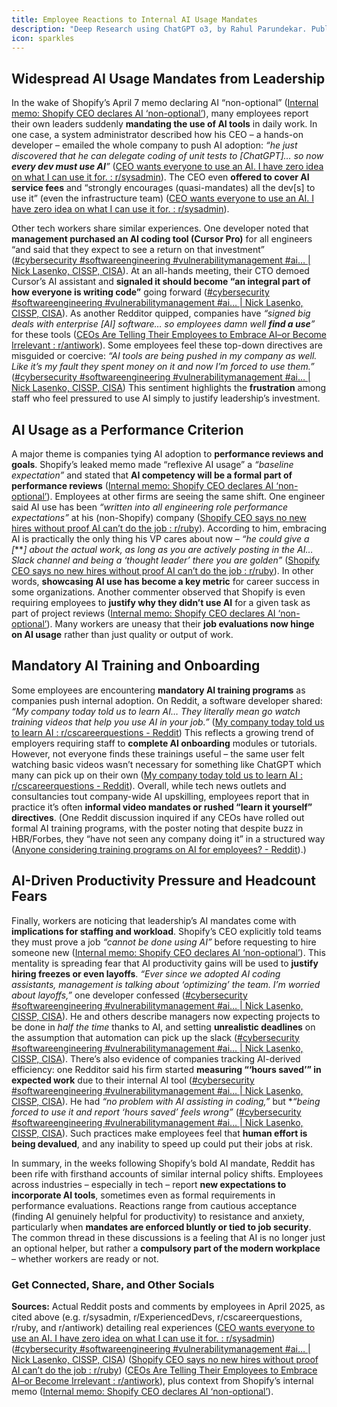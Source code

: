 ```yaml
---
title: Employee Reactions to Internal AI Usage Mandates
description: "Deep Research using ChatGPT o3, by Rahul Parundekar. Published on 17th April, 2025."
icon: sparkles
---
```


## Widespread AI Usage Mandates from Leadership  
In the wake of Shopify’s April 7 memo declaring AI “non-optional” ([Internal memo: Shopify CEO declares AI ‘non-optional’](https://www.digitalcommerce360.com/2025/04/08/internal-memo-shopify-ceo-declares-ai-non-optional/#:~:text=%E2%80%9CReflexive%20AI%20usage%20is%20now,expectation%20at%20Shopify%2C%E2%80%9D%20L%C3%BCtke%20wrote)), many employees report their own leaders suddenly **mandating the use of AI tools** in daily work. In one case, a system administrator described how his CEO – a hands-on developer – emailed the whole company to push AI adoption: *“he just discovered that he can delegate coding of unit tests to [ChatGPT]… so now **every dev must use AI**”* ([CEO wants everyone to use an AI. I have zero idea on what I can use it for. : r/sysadmin](https://www.reddit.com/r/sysadmin/comments/1f9q5b6/ceo_wants_everyone_to_use_an_ai_i_have_zero_idea/#:~:text=,every%20dev%20must%20use%20AI)). The CEO even **offered to cover AI service fees** and “strongly encourages (quasi-mandates) all the dev[s] to use it” (even the infrastructure team) ([CEO wants everyone to use an AI. I have zero idea on what I can use it for. : r/sysadmin](https://www.reddit.com/r/sysadmin/comments/1f9q5b6/ceo_wants_everyone_to_use_an_ai_i_have_zero_idea/#:~:text=,every%20dev%20must%20use%20AI)). 

Other tech workers share similar experiences. One developer noted that **management purchased an AI coding tool (Cursor Pro)** for all engineers “and said that they expect to see a return on that investment” ([#cybersecurity #softwareengineering #vulnerabilitymanagement #ai… | Nick Lasenko, CISSP, CISA](https://www.linkedin.com/posts/nicklasenko_cybersecurity-softwareengineering-vulnerabilitymanagement-activity-7310330833733656576-m9Ph#:~:text=%E2%96%AA%EF%B8%8F%20Management%20Mandating%20AI%20Tool,it%27s%20my%20fault%20they%20spent)). At an all-hands meeting, their CTO demoed Cursor’s AI assistant and **signaled it should become “an integral part of how everyone is writing code”** going forward ([#cybersecurity #softwareengineering #vulnerabilitymanagement #ai… | Nick Lasenko, CISSP, CISA](https://www.linkedin.com/posts/nicklasenko_cybersecurity-softwareengineering-vulnerabilitymanagement-activity-7310330833733656576-m9Ph#:~:text=%E2%96%AA%EF%B8%8F%20Management%20Mandating%20AI%20Tool,it%27s%20my%20fault%20they%20spent)). As another Redditor quipped, companies have *“signed big deals with enterprise [AI] software… so employees damn well **find a use**”* for these tools ([CEOs Are Telling Their Employees to Embrace AI–or Become Irrelevant : r/antiwork](https://www.reddit.com/r/antiwork/comments/1jwdk53/ceos_are_telling_their_employees_to_embrace_aior/#:~:text=CEOs%20are%20saying%20this%20shit,not%20seeing%20magically%20higher%20returns)). Some employees feel these top-down directives are misguided or coercive: *“AI tools are being pushed in my company as well. Like it’s my fault they spent money on it and now I’m forced to use them.”* ([#cybersecurity #softwareengineering #vulnerabilitymanagement #ai… | Nick Lasenko, CISSP, CISA](https://www.linkedin.com/posts/nicklasenko_cybersecurity-softwareengineering-vulnerabilitymanagement-activity-7310330833733656576-m9Ph#:~:text=all,it%27s%20my%20fault%20they%20spent)) This sentiment highlights the **frustration** among staff who feel pressured to use AI simply to justify leadership’s investment.

## AI Usage as a Performance Criterion  
A major theme is companies tying AI adoption to **performance reviews and goals**. Shopify’s leaked memo made “reflexive AI usage” a *“baseline expectation”* and stated that **AI competency will be a formal part of performance reviews** ([Internal memo: Shopify CEO declares AI ‘non-optional’](https://www.digitalcommerce360.com/2025/04/08/internal-memo-shopify-ceo-declares-ai-non-optional/#:~:text=%E2%80%9CReflexive%20AI%20usage%20is%20now,expectation%20at%20Shopify%2C%E2%80%9D%20L%C3%BCtke%20wrote)). Employees at other firms are seeing the same shift. One engineer said AI use has been *“written into all engineering role performance expectations”* at his (non-Shopify) company ([Shopify CEO says no new hires without proof AI can’t do the job : r/ruby](https://www.reddit.com/r/ruby/comments/1jujizb/shopify_ceo_says_no_new_hires_without_proof_ai/#:~:text=It%27s%20been%20written%20into%20all,there%20you%20are%20golden)). According to him, embracing AI is practically the only thing his VP cares about now – *“he could give a [****] about the actual work, as long as you are actively posting in the AI… Slack channel and being a ‘thought leader’ there you are golden”* ([Shopify CEO says no new hires without proof AI can’t do the job : r/ruby](https://www.reddit.com/r/ruby/comments/1jujizb/shopify_ceo_says_no_new_hires_without_proof_ai/#:~:text=It%27s%20been%20written%20into%20all,there%20you%20are%20golden)). In other words, **showcasing AI use has become a key metric** for career success in some organizations. Another commenter observed that Shopify is even requiring employees to **justify why they didn’t use AI** for a given task as part of project reviews ([Internal memo: Shopify CEO declares AI ‘non-optional’](https://www.digitalcommerce360.com/2025/04/08/internal-memo-shopify-ceo-declares-ai-non-optional/#:~:text=%E2%80%9CReflexive%20AI%20usage%20is%20now,expectation%20at%20Shopify%2C%E2%80%9D%20L%C3%BCtke%20wrote)). Many workers are uneasy that their **job evaluations now hinge on AI usage** rather than just quality or output of work.

## Mandatory AI Training and Onboarding  
Some employees are encountering **mandatory AI training programs** as companies push internal adoption. On Reddit, a software developer shared: *“My company today told us to learn AI… They literally mean go watch training videos that help you use AI in your job.”* ([My company today told us to learn AI : r/cscareerquestions - Reddit](https://www.reddit.com/r/cscareerquestions/comments/1h659qw/my_company_today_told_us_to_learn_ai/#:~:text=My%20company%20today%20told%20us,watch%20training%20videos%20on%20it)) This reflects a growing trend of employers requiring staff to **complete AI onboarding** modules or tutorials. However, not everyone finds these trainings useful – the same user felt watching basic videos wasn’t necessary for something like ChatGPT which many can pick up on their own ([My company today told us to learn AI : r/cscareerquestions - Reddit](https://www.reddit.com/r/cscareerquestions/comments/1h659qw/my_company_today_told_us_to_learn_ai/#:~:text=My%20company%20today%20told%20us,watch%20training%20videos%20on%20it)). Overall, while tech news outlets and consultancies tout company-wide AI upskilling, employees report that in practice it’s often **informal video mandates or rushed “learn it yourself” directives**. (One Reddit discussion inquired if any CEOs have rolled out formal AI training programs, with the poster noting that despite buzz in HBR/Forbes, they “have not seen any company doing it” in a structured way ([Anyone considering training programs on AI for employees? - Reddit](https://www.reddit.com/r/instructionaldesign/comments/1bw8f8a/anyone_considering_training_programs_on_ai_for/#:~:text=Reddit%20www,seen%20any%20company%20doing%20it)).)

## AI-Driven Productivity Pressure and Headcount Fears  
Finally, workers are noticing that leadership’s AI mandates come with **implications for staffing and workload**. Shopify’s CEO explicitly told teams they must prove a job *“cannot be done using AI”* before requesting to hire someone new ([Internal memo: Shopify CEO declares AI ‘non-optional’](https://www.digitalcommerce360.com/2025/04/08/internal-memo-shopify-ceo-declares-ai-non-optional/#:~:text=%E2%80%9CReflexive%20AI%20usage%20is%20now,expectation%20at%20Shopify%2C%E2%80%9D%20L%C3%BCtke%20wrote)). This mentality is spreading fear that AI productivity gains will be used to **justify hiring freezes or even layoffs**. *“Ever since we adopted AI coding assistants, management is talking about ‘optimizing’ the team. I’m worried about layoffs,”* one developer confessed ([#cybersecurity #softwareengineering #vulnerabilitymanagement #ai… | Nick Lasenko, CISSP, CISA](https://www.linkedin.com/posts/nicklasenko_cybersecurity-softwareengineering-vulnerabilitymanagement-activity-7310330833733656576-m9Ph#:~:text=because%20AI%20does%20it%20for,that%20AI%20tools%20have%20caused)). He and others describe managers now expecting projects to be done in *half the time* thanks to AI, and setting **unrealistic deadlines** on the assumption that automation can pick up the slack ([#cybersecurity #softwareengineering #vulnerabilitymanagement #ai… | Nick Lasenko, CISSP, CISA](https://www.linkedin.com/posts/nicklasenko_cybersecurity-softwareengineering-vulnerabilitymanagement-activity-7310330833733656576-m9Ph#:~:text=because%20AI%20does%20it%20for,that%20AI%20tools%20have%20caused)). There’s also evidence of companies tracking AI-derived efficiency: one Redditor said his firm started **measuring “‘hours saved’” in expected work** due to their internal AI tool ([#cybersecurity #softwareengineering #vulnerabilitymanagement #ai… | Nick Lasenko, CISSP, CISA](https://www.linkedin.com/posts/nicklasenko_cybersecurity-softwareengineering-vulnerabilitymanagement-activity-7310330833733656576-m9Ph#:~:text=money%20on%20it%20and%20now,to%20use%20it%20and%20report)). He had *“no problem with AI assisting in coding,”* but **“being forced to use it and report ‘hours saved’ feels wrong”* ([#cybersecurity #softwareengineering #vulnerabilitymanagement #ai… | Nick Lasenko, CISSP, CISA](https://www.linkedin.com/posts/nicklasenko_cybersecurity-softwareengineering-vulnerabilitymanagement-activity-7310330833733656576-m9Ph#:~:text=money%20on%20it%20and%20now,to%20use%20it%20and%20report)). Such practices make employees feel that **human effort is being devalued**, and any inability to speed up could put their jobs at risk. 

In summary, in the weeks following Shopify’s bold AI mandate, Reddit has been rife with firsthand accounts of similar internal policy shifts. Employees across industries – especially in tech – report **new expectations to incorporate AI tools**, sometimes even as formal requirements in performance evaluations. Reactions range from cautious acceptance (finding AI genuinely helpful for productivity) to resistance and anxiety, particularly when **mandates are enforced bluntly or tied to job security**. The common thread in these discussions is a feeling that AI is no longer just an optional helper, but rather a **compulsory part of the modern workplace** – whether workers are ready or not.


### Get Connected, Share, and Other Socials

<CardGroup>
	<Card 
		title="Share on LinkedIn" 
		description="Share this article on LinkedIn." 
		href="http://www.linkedin.com/shareArticle?mini=true&url=https://blog.elevate.do/mcp/deep-research/mcp-discussion" 
	/>
	<Card 
		title="Share on X/Twitter" 
		description="Tweet this article to your followers." 
		href="https://twitter.com/intent/tweet?url=https://blog.elevate.do/mcp/deep-research/mcp-discussion" 
	/>
	<Card 
		title="Have thoughts? I'd love to chat!" 
		description="Schedule a conversation with me." 
		href="https://calendar.app.google/a5e29gFgjHRiKaPV9" 
	/>
	<Card 
		title="More about Rahul and Elevate.do" 
		description="More about Rahul, Elevate Human Experiences, LLC, and services offered" 
		href="https://elevate.do" 
	/>
	<Card
		title="Follow Rahul on LinkedIn" 
		description="Connect with or Follow Rahul Parundekar on LinkedIn." 
		href="https://www.linkedin.com/in/rparundekar/"
	/>
	<Card
		title="Follow Rahul on Twitter/X" 
		description="Follow Rahul Parundekar on Twitter/X." 
		href="https://x.com/RahulParundekar"
	/>
</CardGroup>


**Sources:** Actual Reddit posts and comments by employees in April 2025, as cited above (e.g. r/sysadmin, r/ExperiencedDevs, r/cscareerquestions, r/ruby, and r/antiwork) detailing real experiences ([CEO wants everyone to use an AI. I have zero idea on what I can use it for. : r/sysadmin](https://www.reddit.com/r/sysadmin/comments/1f9q5b6/ceo_wants_everyone_to_use_an_ai_i_have_zero_idea/#:~:text=,every%20dev%20must%20use%20AI)) ([#cybersecurity #softwareengineering #vulnerabilitymanagement #ai… | Nick Lasenko, CISSP, CISA](https://www.linkedin.com/posts/nicklasenko_cybersecurity-softwareengineering-vulnerabilitymanagement-activity-7310330833733656576-m9Ph#:~:text=%E2%96%AA%EF%B8%8F%20Management%20Mandating%20AI%20Tool,it%27s%20my%20fault%20they%20spent)) ([Shopify CEO says no new hires without proof AI can’t do the job : r/ruby](https://www.reddit.com/r/ruby/comments/1jujizb/shopify_ceo_says_no_new_hires_without_proof_ai/#:~:text=It%27s%20been%20written%20into%20all,there%20you%20are%20golden)) ([CEOs Are Telling Their Employees to Embrace AI–or Become Irrelevant : r/antiwork](https://www.reddit.com/r/antiwork/comments/1jwdk53/ceos_are_telling_their_employees_to_embrace_aior/#:~:text=CEOs%20are%20saying%20this%20shit,not%20seeing%20magically%20higher%20returns)), plus context from Shopify’s internal memo ([Internal memo: Shopify CEO declares AI ‘non-optional’](https://www.digitalcommerce360.com/2025/04/08/internal-memo-shopify-ceo-declares-ai-non-optional/#:~:text=%E2%80%9CReflexive%20AI%20usage%20is%20now,expectation%20at%20Shopify%2C%E2%80%9D%20L%C3%BCtke%20wrote)).